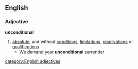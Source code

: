 ==English==
===Adjective===
'''unconditional'''
#[[absolute]], and without [[condition]]s, [[limitation]]s, [[reservation]]s or [[qualification]]s
#* We demand your '''unconditional''' surrender
[[category:English adjectives]]